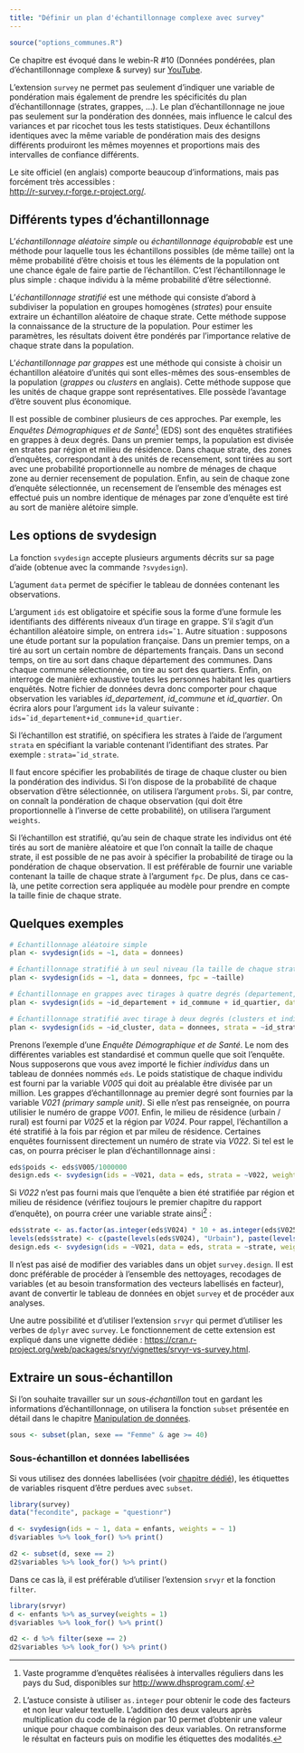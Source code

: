 ```yaml
---
title: "Définir un plan d'échantillonnage complexe avec survey"
---
```


```r
source("options_communes.R")
```

<div class="webin-R">
Ce chapitre est évoqué dans le webin-R #10 (Données pondérées, plan d'échantillonnage complexe & survey) sur [YouTube](https://youtu.be/aXCn9SyhcTE).
</div>

L'extension `survey`{.pkg} ne permet pas seulement d'indiquer une 
variable de pondération mais également de prendre les spécificités du plan d'échantillonnage 
(strates, grappes, ...). Le plan d'échantillonnage ne joue
pas seulement sur la pondération des données, mais influence le calcul des variances et par ricochet tous
les tests statistiques. Deux échantillons identiques avec la même variable de pondération mais des designs
différents produiront les mêmes moyennes et proportions mais des intervalles de confiance différents.

Le site officiel (en anglais) comporte beaucoup d'informations, mais pas forcément très accessibles :
<br /><http://r-survey.r-forge.r-project.org/>.

## Différents types d'échantillonnage

L'<dfn>échantillonnage aléatoire simple</dfn><dfn data-index="aléatoire, échantillonnage"></dfn> ou 
<dfn>échantillonnage équiprobable</dfn><dfn data-index="équiprobable, échantillonnage"></dfn> 
est une méthode pour laquelle tous
les échantillons possibles (de même taille) ont la même probabilité d'être choisis et tous les éléments de
la population ont une chance égale de faire partie de l'échantillon. C'est l'échantillonnage le plus simple :
chaque individu à la même probabilité d'être sélectionné.

L'<dfn>échantillonnage stratifié</dfn><dfn data-index="stratifié, échantillonnage"></dfn> est une méthode 
qui consiste d'abord à subdiviser la population en groupes homogènes (<dfn data-index="strate">strates</dfn>)
pour ensuite extraire un échantillon aléatoire de chaque strate. Cette méthode suppose
la connaissance de la structure de la population. Pour estimer les paramètres, les résultats doivent
être pondérés par l'importance relative de chaque strate dans la population.

L'<dfn>échantillonnage par grappes</dfn> est une méthode qui consiste à choisir un échantillon aléatoire d'unités
qui sont elles-mêmes des sous-ensembles de la population (<dfn data-index="grappe, échantillonnage">grappes</dfn>
ou <dfn data-index="cluster" lang="en">clusters</dfn> en anglais). 
Cette méthode suppose que les unités de chaque grappe sont représentatives. 
Elle possède l'avantage d'être souvent plus économique.

Il est possible de combiner plusieurs de ces approches. Par exemple, les 
*Enquêtes Démographiques et de Santé*^[Vaste programme
d'enquêtes réalisées à intervalles réguliers dans les pays du Sud, disponibles sur <http://www.dhsprogram.com/>.] 
(EDS) sont des enquêtes stratifiées en grappes à deux degrés. 
Dans un premier temps, la population est divisée en strates par région et milieu de résidence. 
Dans chaque strate, des zones d'enquêtes, correspondant à des unités de recensement, 
sont tirées au sort avec une probabilité proportionnelle au nombre de ménages de chaque zone 
au dernier recensement de population. Enfin, au sein de chaque zone
d'enquête sélectionnée, un recensement de l'ensemble des ménages est effectué puis un nombre identique
de ménages par zone d'enquête est tiré au sort de manière alétoire simple.

## Les options de svydesign

La fonction `svydesign`{data-pkg="survey"} accepte plusieurs arguments décrits sur sa page 
d'aide (obtenue avec la commande `?svydesign`).

L'agument `data` permet de spécifier le tableau de données contenant les observations.

L'argument `ids` est obligatoire et spécifie sous la forme d'une formule les identifiants des différents
niveaux d'un tirage en grappe. S'il s'agit d'un échantillon aléatoire simple, on entrera `ids=˜1`.
Autre situation : supposons une étude portant sur la population française. 
Dans un premier temps, on a tiré au sort
un certain nombre de départements français. Dans un second temps, on tire au sort dans chaque département
des communes. Dans chaque commune sélectionnée, on tire au sort des quartiers. Enfin, on interroge
de manière exhaustive toutes les personnes habitant les quartiers enquêtés. Notre fichier de données devra
donc comporter pour chaque observation les variables *id_departement*, *id_commune* et *id_quartier*. On
écrira alors pour l'argument `ids` la valeur suivante :<br />`ids=˜id_departement+id_commune+id_quartier`.

Si l'échantillon est stratifié, on spécifiera les strates à l'aide de l'argument `strata` en spécifiant la
variable contenant l'identifiant des strates. Par exemple : `strata=˜id_strate`.

Il faut encore spécifier les probabilités de tirage de chaque cluster ou bien la pondération des individus.
Si l'on dispose de la probabilité de chaque observation d'être sélectionnée, on utilisera l'argument `probs`.
Si, par contre, on connaît la pondération de chaque observation (qui doit être proportionnelle à l'inverse
de cette probabilité), on utilisera l'argument `weights`.

Si l'échantillon est stratifié, qu'au sein de chaque strate les individus ont été tirés au sort de manière
aléatoire et que l'on connaît la taille de chaque strate, il est possible de ne pas avoir à 
spécifier la probabilité de tirage ou la pondération de chaque observation. 
Il est préférable de fournir une variable contenant la taille de chaque strate à l'argument `fpc`. 
De plus, dans ce cas-là, une petite correction sera appliquée au
modèle pour prendre en compte la taille finie de chaque strate.

## Quelques exemples

```r
# Échantillonnage aléatoire simple
plan <- svydesign(ids = ~1, data = donnees)

# Échantillonnage stratifié à un seul niveau (la taille de chaque strate est connue)
plan <- svydesign(ids = ~1, data = donnees, fpc = ~taille)

# Échantillonnage en grappes avec tirages à quatre degrés (departement, commune, quartier, individus). La probabilité de tirage de chaque niveau de cluster est connue.
plan <- svydesign(ids = ~id_departement + id_commune + id_quartier, data = donnees, probs = ~proba_departement + proba_commune + proba_quartier)

# Échantillonnage stratifié avec tirage à deux degrés (clusters et individus). Le poids statistiques de chaque observation est connu.
plan <- svydesign(ids = ~id_cluster, data = donnees, strata = ~id_strate, weights = ~poids)
```

Prenons l'exemple d'une *Enquête Démographique et de Santé*. Le nom des différentes variables est
standardisé et commun quelle que soit l'enquête. Nous supposerons que vous avez importé le fichier
*individus* dans un tableau de données nommés `eds`. Le poids statistique de chaque individu est fourni
par la variable *V005* qui doit au préalable être divisée par un million. Les grappes d'échantillonnage au
premier degré sont fournies par la variable *V021 (primary sample unit)*. 
Si elle n'est pas renseignée, on pourra utilisier le numéro de grappe *V001*.
Enfin, le milieu de résidence (urbain / rural) est fourni par *V025* et la région par *V024*. 
Pour rappel, l'échantillon a été stratifié à la fois par région et par mileu de résidence. Certaines
enquêtes fournissent directement un numéro de strate via *V022*. Si tel est le cas, on pourra préciser le
plan d'échantillonnage ainsi :

```r
eds$poids <- eds$V005/1000000
design.eds <- svydesign(ids = ~V021, data = eds, strata = ~V022, weights = ~poids)
```

Si *V022* n'est pas fourni mais que l'enquête a bien été stratifiée par région et milieu de résidence (vérifiez
toujours le premier chapitre du rapport d'enquête), on pourra créer une variable strate ainsi^[L'astuce 
consiste à utiliser `as.integer`{data-pkg="base"} pour obtenir le code des facteurs et non leur valeur textuelle. 
L'addition des deux valeurs après multiplication du code de la région par 10 permet d'obtenir une valeur
unique pour chaque combinaison des deux variables. On retransforme le résultat en facteurs puis on modifie les étiquettes des modalités.] :

```r
eds$strate <- as.factor(as.integer(eds$V024) * 10 + as.integer(eds$V025))
levels(eds$strate) <- c(paste(levels(eds$V024), "Urbain"), paste(levels(eds$V024), "Rural"))
design.eds <- svydesign(ids = ~V021, data = eds, strata = ~strate, weights = ~poids)
```

<div class="important">
Il n'est pas aisé de modifier des variables dans un objet `survey.design`. Il est donc préférable de procéder à l'ensemble des nettoyages, recodages de variables (et au besoin transformation des vecteurs labellisés en facteur), avant de convertir le tableau de données en objet `survey` et de procéder aux analyses.

Une autre possibilité et d'utiliser l'extension `srvyr`{.pkg} qui permet d'utiliser les verbes de `dplyr`{.pkg} avec `survey`{.pkg}. Le fonctionnement de cette extension est expliqué dans une vignette dédiée : <https://cran.r-project.org/web/packages/srvyr/vignettes/srvyr-vs-survey.html>.
</div>

## Extraire un sous-échantillon

Si l'on souhaite travailler sur un <dfn>sous-échantillon</dfn> tout en gardant les informations d'échantillonnage,
on utilisera la fonction `subset`{data-pkg="survey"}
présentée en détail dans le chapitre [Manipulation de données](pem_manipulation.html#subset).

```r
sous <- subset(plan, sexe == "Femme" & age >= 40)
```

### Sous-échantillon et données labellisées

Si vous utilisez des données labellisées (voir [chapitre dédié](facteurs-et-vecteurs-labellises.html)), les étiquettes de variables risquent d'être perdues avec `subset`{data-pkg="survey"}.

```r
library(survey)
data("fecondite", package = "questionr")

d <- svydesign(ids = ~ 1, data = enfants, weights = ~ 1)
d$variables %>% look_for() %>% print()

d2 <- subset(d, sexe == 2)
d2$variables %>% look_for() %>% print()
```

Dans ce cas là, il est préférable d'utiliser l'extension `srvyr`{.pkg} et la fonction `filter`{data-pkg="srvyr"}.

```r
library(srvyr)
d <- enfants %>% as_survey(weights = 1)
d$variables %>% look_for() %>% print()

d2 <- d %>% filter(sexe == 2)
d2$variables %>% look_for() %>% print()
```

